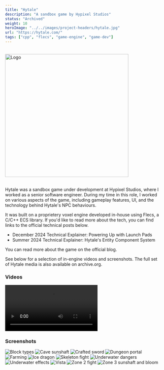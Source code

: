 ```yaml
---
title: "Hytale"
description: "A sandbox game by Hypixel Studios"
status: "Archived"
weight: 10
heroImage: "../../images/project-headers/hytale.jpg"
url: "https://hytale.com/"
tags: ["cpp", "flecs", "game-engine", "game-dev"]
---
```


<div style="margin: 2rem 0;">
    <Image src={logoImage} alt="Logo" caption="" width="400px" />
</div>

Hytale was a sandbox game under development at <ExternalLink url="https://hypixelstudios.com/">Hypixel Studios</ExternalLink>, where I worked as a senior software engineer. During my time in this role, I worked on various aspects of the game, including gameplay features, UI, and the technology behind Hytale's NPC behaviours.

It was built on a proprietery voxel engine developed in-house using <ExternalLink url="https://www.flecs.dev/flecs/">Flecs</ExternalLink>, a C/C++ ECS library. If you'd like to read more about the tech, you can find links to the official technical posts below.

* <ExternalLink url="https://hytale.com/news/2024/12/technical-explainer-powering-up-with-launch-pads">December 2024 Technical Explainer: Powering Up with Launch Pads</ExternalLink>
* <ExternalLink url="https://hytale.com/news/2024/6/summer-2024-technical-explainer-hytale-s-entity-component-system-oPwpCAMdI">Summer 2024 Technical Explainer: Hytale's Entity Component System</ExternalLink>

You can read more about the game on the <ExternalLink url="https://hytale.com/news">official blog</ExternalLink>.

See below for a selection of in-engine videos and screenshots. The full set of Hytale media is also available on <ExternalLink url="https://archive.org/details/hytale-website-media-page-archive/">archive.org</ExternalLink>.

### Videos

<div class="grid grid--2">
    <Video src={videoCombatActionEvaluator} caption="Combat action evaluator" />
    <Video src={videoTrorkFindsMeat} caption="Trork finds meat" />
    <Video src={videoSkeletonBattle} caption="Co-op skeleton battle" />
    <Video src={videoPvP} caption="PvP" />
    <Video src={videoAvatarsBuildTogether} caption="Avatars build together" />
    <Video src={videoDeadeyePigeon} caption="Deadeye pigeon" />
</div>

### Screenshots

<div class="grid grid--3">
    <Image src={screenshotBlockTypes} alt="Block types" />
    <Image src={screenshotCaveSunshaft} alt="Cave sunshaft" />
    <Image src={screenshotCraftedSword} alt="Crafted sword" />
    <Image src={screenshotDungeonPortal} alt="Dungeon portal" />
    <Image src={screenshotFarming} alt="Farming" />
    <Image src={screenshotIceDragon} alt="Ice dragon" />
    <Image src={screenshotSkeletonFight} alt="Skeleton fight" />
    <Image src={screenshotUnderwaterDangers} alt="Underwater dangers" />
    <Image src={screenshotUnderwaterEffects} alt="Underwater effects" />
    <Image src={screenshotVista} alt="Vista" />
    <Image src={screenshotZone2Fight} alt="Zone 2 fight" />
    <Image src={screenshotZone3SunshaftAndBloom} alt="Zone 3 sunshaft and bloom" />
</div>